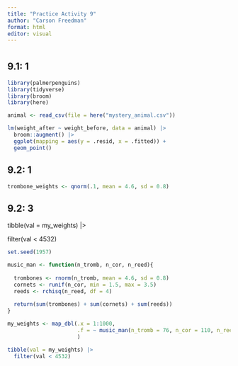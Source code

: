 ```yaml
---
title: "Practice Activity 9"
author: "Carson Freedman"
format: html
editor: visual
---
```


# 

## 9.1: 1

```r
library(palmerpenguins)
library(tidyverse)
library(broom)
library(here)

animal <- read_csv(file = here("mystery_animal.csv"))

lm(weight_after ~ weight_before, data = animal) |>
  broom::augment() |>
  ggplot(mapping = aes(y = .resid, x = .fitted)) +
  geom_point()
```

## 9.2: 1

```r
trombone_weights <- qnorm(.1, mean = 4.6, sd = 0.8)
```

## 9.2: 3

tibble(val = my_weights) \|\>

filter(val \< 4532)

```r
set.seed(1957)

music_man <- function(n_tromb, n_cor, n_reed){
  
  trombones <- rnorm(n_tromb, mean = 4.6, sd = 0.8)
  cornets <- runif(n_cor, min = 1.5, max = 3.5)
  reeds <- rchisq(n_reed, df = 4)
  
  return(sum(trombones) + sum(cornets) + sum(reeds))
}

my_weights <- map_dbl(.x = 1:1000, 
                      .f = ~ music_man(n_tromb = 76, n_cor = 110, n_reed = 1035)
                      )

tibble(val = my_weights) |>
  filter(val < 4532) 
```
